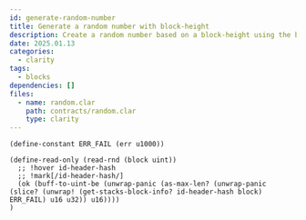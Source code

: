 ```yaml
---
id: generate-random-number
title: Generate a random number with block-height
description: Create a random number based on a block-height using the buff-to-uint-be function in Clarity.
date: 2025.01.13
categories:
  - clarity
tags:
  - blocks
dependencies: []
files:
  - name: random.clar
    path: contracts/random.clar
    type: clarity
---
```


```clarity
(define-constant ERR_FAIL (err u1000))

(define-read-only (read-rnd (block uint))
  ;; !hover id-header-hash
  ;; !mark[/id-header-hash/]
  (ok (buff-to-uint-be (unwrap-panic (as-max-len? (unwrap-panic (slice? (unwrap! (get-stacks-block-info? id-header-hash block) ERR_FAIL) u16 u32)) u16))))
)
```